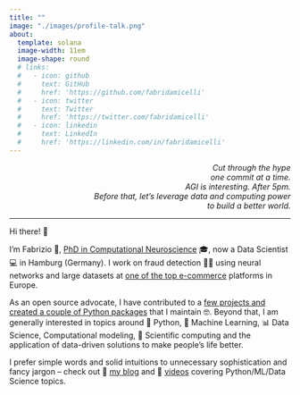 ```yaml
---
title: ""
image: "./images/profile-talk.png"
about:
  template: solana
  image-width: 11em
  image-shape: round
  # links:
  #   - icon: github
  #     text: GitHub
  #     href: 'https://github.com/fabridamicelli'
  #   - icon: twitter
  #     text: Twitter
  #     href: 'https://twitter.com/fabridamicelli'
  #   - icon: linkedin
  #     text: LinkedIn
  #     href: 'https://linkedin.com/in/fabridamicelli'
---
```


<div align="right">
  <i>
   Cut through the hype <br/>
   one commit at a time. <br/>
   AGI is interesting. After 5pm. <br/>
   Before that, let's leverage data and computing power <br/>
   to build a better world. 
  </i>
<div align="left">

<hr>

Hi there! 👋  

I'm Fabrizio 🧉, [PhD in Computational Neuroscience](/research.html) 🎓, now a Data Scientist 💻 in Hamburg (Germany).
I work on fraud detection 🕵🏽 using neural networks and large datasets at [one of the top e-commerce](https://www.otto.de/) platforms in Europe.

As an open source advocate, I have contributed to a [few projects and created a couple of Python packages](/code.html) that I maintain 🤓.
Beyond that, I am generally interested in topics around 🐍 Python, 🤖 Machine Learning, 📊 Data Science, Computational modeling, 🚀 Scientific computing and the application of data-driven solutions to make people's life better.

I prefer simple words and solid intuitions to unnecessary sophistication and fancy jargon – check out 📝 [my blog](/blog.html) and 🎥 [videos](https://www.youtube.com/@fabridamicelli) covering Python/ML/Data Science topics.
